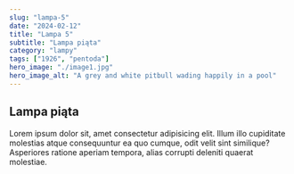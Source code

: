 ```yaml
---
slug: "lampa-5"
date: "2024-02-12"
title: "Lampa 5"
subtitle: "Lampa piąta"
category: "lampy"
tags: ["1926", "pentoda"]
hero_image: "./image1.jpg"
hero_image_alt: "A grey and white pitbull wading happily in a pool"
---
```


## Lampa piąta

Lorem ipsum dolor sit, amet consectetur adipisicing elit. 
Illum illo cupiditate molestias atque consequuntur ea quo cumque, odit velit sint similique? 
Asperiores ratione aperiam tempora, alias corrupti deleniti quaerat molestiae.
